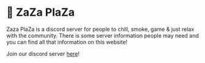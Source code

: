 
# 🍃 ZaZa PlaZa

Zaza PlaZa is a discord server for people to chill, smoke, game & just relax with the community. There is some server information people may need and you can find all that information on this website!

Join our discord server [here](https://discord.gg/Yx75qwk2n9)!

<Cards>
  <StyledCard
    href="https://zazaplaza.vercel.app/rules"
    title="Rules"
    description="The server rules, be sure to read the rules!"
  />
</Cards>